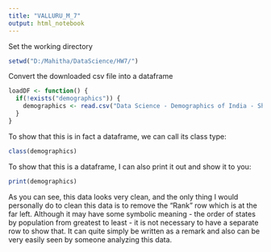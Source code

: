 ---
title: "VALLURU_M_7"
output: html_notebook
---


Set the working directory
```{r}
setwd("D:/Mahitha/DataScience/HW7/")
```


Convert the downloaded csv file into a dataframe
```{r}
loadDF <- function() {
  if(!exists("demographics")) {
    demographics <- read.csv("Data Science - Demographics of India - Sheet1.csv", header = TRUE)
  }
}
```


To show that this is in fact a dataframe, we can call its class type:
```{r}
class(demographics)
```


To show that this is a dataframe, I can also print it out and show it to you:
```{r}
print(demographics)
```

As you can see, this data looks very clean, and the only thing I would personally do to clean this data is to remove the "Rank" row which is at the far left. Although it may have some symbolic meaning - the order of states by population from greatest to least - it is not necessary to have a separate row to show that. It can quite simply be written as a remark and also can be very easily seen by someone analyzing this data.